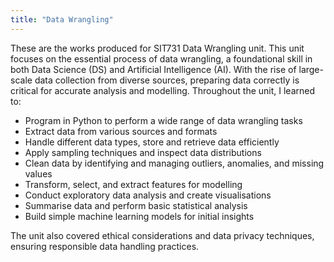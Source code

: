 ```yaml
---
title: "Data Wrangling"
---
```


These are the works produced for SIT731 Data Wrangling unit. This unit focuses on the essential process of data wrangling, a foundational skill in both Data Science (DS) and Artificial Intelligence (AI). With the rise of large-scale data collection from diverse sources, preparing data correctly is critical for accurate analysis and modelling. Throughout the unit, I learned to:

- Program in Python to perform a wide range of data wrangling tasks
- Extract data from various sources and formats
- Handle different data types, store and retrieve data efficiently
- Apply sampling techniques and inspect data distributions
- Clean data by identifying and managing outliers, anomalies, and missing values
- Transform, select, and extract features for modelling
- Conduct exploratory data analysis and create visualisations
- Summarise data and perform basic statistical analysis
- Build simple machine learning models for initial insights

The unit also covered ethical considerations and data privacy techniques, ensuring responsible data handling practices.